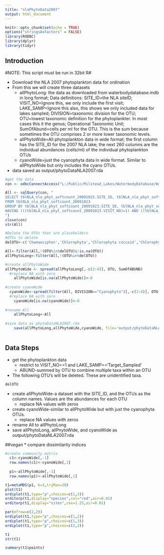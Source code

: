 ```yaml
---
title: "nlaPhytoData2007"
output: html_document
---
```


```r
knitr::opts_chunk$set(echo = TRUE)
options("stringsAsFactors" = FALSE) 
library(RODBC)
library(dplyr)
library(tidyr)
```

## Introduction

#NOTE: This script must be run in 32bit R#

* Download the NLA 2007 phytoplankton data for ordination
* From this we will create three datasets
    - allPhytoLong:  the data as downloaded from waterbodydatabase.mdb in long format; Data definitions: SITE_ID=the NLA siteID; VISIT_NO=Ignore this, we only include the first visit; LAKE_SAMP=Ignore this also, this shows we only included data for lakes sampled; DIVISION=taxonomic division for the OTU; OTU=lowest taxonomic definition for the phytoplankter.  In most cases this it the genus; Operational Taxonomic Unit; SumOfAbund=cells per ml for the OTU.  This is the sum because sometimes the OTU comprises 2 or more lower taxonomic levels.
    - allPhytoWide=All phytoplankton data in wide format; the first column has the SITE_ID for the 2007 NLA lake; the next 260 columns are the individual abundances (cells/ml) of the individual phytoplankton OTUs
    - cyanoWide=just the cyanophyta data in wide format.  Similar to allPhytoWide but only includes the cyano OTUs.
* data saved as output/phytoDataNLA2007.rda


```r

#get the data
con <- odbcConnectAccess("L:/Public/Milstead_Lakes/WaterbodyDatabase/WaterbodyDatabase.mdb")

All <- sqlQuery(con, "
SELECT tblNLA_nla_phyt_softcount_20091023.SITE_ID, tblNLA_nla_phyt_softcount_20091023.VISIT_NO, tblNLA_nla_phyt_softcount_20091023.LAKE_SAMP, tblNLA_nla_phyt_softcount_20091023.DIVISION, tblNLA_nla_phyt_softcount_20091023.OTU, Sum(tblNLA_nla_phyt_softcount_20091023.ABUND) AS SumOfABUND
FROM tblNLA_nla_phyt_softcount_20091023
GROUP BY tblNLA_nla_phyt_softcount_20091023.SITE_ID, tblNLA_nla_phyt_softcount_20091023.VISIT_NO, tblNLA_nla_phyt_softcount_20091023.LAKE_SAMP, tblNLA_nla_phyt_softcount_20091023.DIVISION, tblNLA_nla_phyt_softcount_20091023.OTU
HAVING (((tblNLA_nla_phyt_softcount_20091023.VISIT_NO)=1) AND ((tblNLA_nla_phyt_softcount_20091023.LAKE_SAMP)='Target_Sampled'));
")
close(con)
str(All)

#Delete the OTUs that are placeholders
#OTUs to delete
delOTU<-c('Chamaesiphon','Chlorophyta','Chlorophyta coccoid','Chlorophyta Filament','Chrysophyta','Cuspidothrix issatschenkoi','Cyanophyta','Diatoma','Diatoms','Diatoms (dead)','Dinoflagellates','Eucocconeis','Euglenophyte','Heterocontophyta','Psammothidium','Stigeoclonium','Unknown alga','Unknown alga flagellated')

All<-filter(All,!(OTU%in%delOTU)&!is.na(OTU))
allPhytoLong<-filter(All,!(OTU%in%delOTU))

#create allPhytoWide
allPhytoWide <- spread(allPhytoLong[,-c(2:4)], OTU, SumOfABUND)
  #replace NA with zero
    allPhytoWide[is.na(allPhytoWide)]<-0
    
#create cyanoWide
  cyanoWide<-spread(filter(All, DIVISION=="Cyanophyta")[,-c(2:4)], OTU, SumOfABUND)
  #replace NA with zero
    cyanoWide[is.na(cyanoWide)]<-0
    
#rename All
    allPhytoLong<-All
    
#save data as phytoDataNLA2007.rda
    save(allPhytoLong,allPhytoWide,cyanoWide, file='output/phytoDataNLA2007.rda')
    
```

## Data Steps

* get the phytoplankton data
    - restrict to VISIT_NO==1 and LAKE_SAMP=='Target_Sampled'
    - ABUND-summed by OTU to combine multiple taxa within an OTU
* The following OTU's will be deleted.  These are unidentified taxa. 

```r
delOTU
```

* create allPhytoWide-a dataset with the SITE_ID, and the OTUs as the column names.  Values are the abundances for each OTU
    - replace NA values with zeros
* create cyanoWide-similar to allPhytoWide but with just the cyanophyta OTUs.
    - replace NA values with zeros
* rename All to allPhytoLong
* save allPhytoLong, allPnytoWide, and cyanoWide as output/phytoDataNLA2007.rda

##vegan
* compare dissimilarity indices

```r
#create community matrix
  c1<-cyanoWide[,-1]
  row.names(c1)<-cyanoWide[,1]
  
  p1<-allPhytoWide[,-1]
  row.names(p1)<-allPhytoWide[,1]

t1=metaMDS(p1, k=3,tryMax=20) 
plot(t1)
ordiplot(t1,type="p",choices=c(1,3))
orditorp(t1,display="species",col="red",air=0.01)
orditorp(t1,display="sites",cex=1.25,air=0.01)

par(mfrow=c(2,2))
ordiplot(t1,type="p",choices=c(1,2))
ordiplot(t1,type="p",choices=c(1,3))
ordiplot(t1,type="p",choices=c(2,3))

t1
str(t1)

summary(t1$points)

 
```
